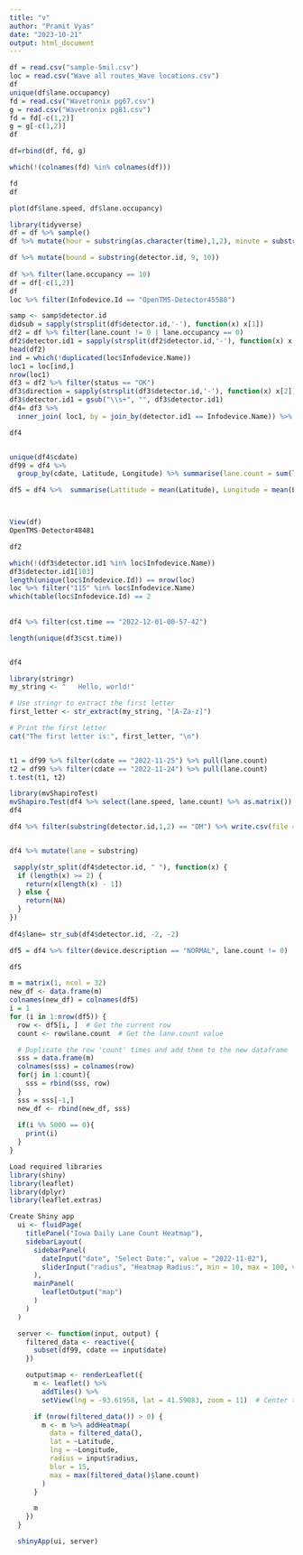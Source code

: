 ---
title: "v"
author: "Pramit Vyas"
date: "2023-10-21"
output: html_document
---

```{R}
df = read.csv("sample-5mil.csv")
loc = read.csv("Wave all routes_Wave locations.csv")
df
unique(df$lane.occupancy)
fd = read.csv("Wavetronix pg67.csv")
g = read.csv("Wavetronix pg81.csv")
fd = fd[-c(1,2)]
g = g[-c(1,2)]
df

df=rbind(df, fd, g)

which(!(colnames(fd) %in% colnames(df)))

fd
df

plot(df$lane.speed, df$lane.occupancy)
```




```{R}
library(tidyverse)
df = df %>% sample()
df %>% mutate(hour = substring(as.character(time),1,2), minute = substring(as.character(time),3,4), second = substring(as.character(time),5,6), )

df %>% mutate(bound = substring(detector.id, 9, 10))
  
df %>% filter(lane.occupancy == 10)
df = df[-c(1,2)]
df
loc %>% filter(Infodevice.Id == "OpenTMS-Detector45588")

samp <- samp$detector.id
didsub = sapply(strsplit(df$detector.id,'-'), function(x) x[1])
df2 = df %>% filter(lane.count != 0 | lane.occupancy == 0)
df2$detector.id1 = sapply(strsplit(df2$detector.id,'-'), function(x) x[1])
head(df2)
ind = which(!duplicated(loc$Infodevice.Name))
loc1 = loc[ind,]
nrow(loc1)
df3 = df2 %>% filter(status == "OK")
df3$direction = sapply(strsplit(df3$detector.id,'-'), function(x) x[2]) %>% sapply(function(x) str_extract(x, "[A-Za-z]"))
df3$detector.id1 = gsub("\\s+", "", df3$detector.id1)
df4= df3 %>% 
  inner_join( loc1, by = join_by(detector.id1 == Infodevice.Name)) %>% mutate(cdate = substring(cst.time, 1, 10))

df4


unique(df4$cdate)
df99 = df4 %>% 
  group_by(cdate, Latitude, Longitude) %>% summarise(lane.count = sum(lane.count))

df5 = df4 %>%  summarise(Lattitude = mean(Latitude), Longitude = mean(Longitude),  sample.period = mode(sample.period), lane.occupancy = mean(lane.occupancy)/100, lane.count = sum(lane.count), lane.speed = mean(lane.speed))



View(df)
OpenTMS-Detector48481

df2

which(!(df3$detector.id1 %in% loc$Infodevice.Name))
df3$detector.id1[103]
length(unique(loc$Infodevice.Id)) == nrow(loc)
loc %>% filter("115" %in% loc$Infodevice.Name)
which(table(loc$Infodevice.Id) == 2
      
      
df4 %>% filter(cst.time == "2022-12-01-00-57-42")

length(unique(df3$cst.time))


df4
```



```{R}
library(stringr)
my_string <- "   Hello, world!"

# Use stringr to extract the first letter
first_letter <- str_extract(my_string, "[A-Za-z]")

# Print the first letter
cat("The first letter is:", first_letter, "\n")


t1 = df99 %>% filter(cdate == "2022-11-25") %>% pull(lane.count)
t2 = df99 %>% filter(cdate == "2022-11-24") %>% pull(lane.count)
t.test(t1, t2)

library(mvShapiroTest)
mvShapiro.Test(df4 %>% select(lane.speed, lane.count) %>% as.matrix())
df4
```


```{R}
df4 %>% filter(substring(detector.id,1,2) == "DM") %>% write.csv(file = "roger.csv", row.names = FALSE)


df4 %>% mutate(lane = substring)

 sapply(str_split(df4$detector.id, " "), function(x) {
  if (length(x) >= 2) {
    return(x[length(x) - 1])
  } else {
    return(NA)
  }
})
 
df4$lane= str_sub(df4$detector.id, -2, -2)

df5 = df4 %>% filter(device.description == "NORMAL", lane.count != 0)

df5

m = matrix(1, ncol = 32)
new_df <- data.frame(m)
colnames(new_df) = colnames(df5)
i = 1
for (i in 1:nrow(df5)) {
  row <- df5[i, ]  # Get the current row
  count <- row$lane.count  # Get the lane.count value

  # Duplicate the row 'count' times and add them to the new dataframe
  sss = data.frame(m)
  colnames(sss) = colnames(row)
  for(j in 1:count){
    sss = rbind(sss, row)
  }
  sss = sss[-1,]
  new_df <- rbind(new_df, sss)
  
  if(i %% 5000 == 0){
    print(i)
  }
}


```



```{R}
Load required libraries
library(shiny)
library(leaflet)
library(dplyr)
library(leaflet.extras)

Create Shiny app
  ui <- fluidPage(
    titlePanel("Iowa Daily Lane Count Heatmap"),
    sidebarLayout(
      sidebarPanel(
        dateInput("date", "Select Date:", value = "2022-11-02"),
        sliderInput("radius", "Heatmap Radius:", min = 10, max = 100, value = 30)
      ),
      mainPanel(
        leafletOutput("map")
      )
    )
  )

  server <- function(input, output) {
    filtered_data <- reactive({
      subset(df99, cdate == input$date)
    })

    output$map <- renderLeaflet({
      m <- leaflet() %>%
        addTiles() %>%
        setView(lng = -93.61958, lat = 41.59083, zoom = 11)  # Center the map closer to Des Moines

      if (nrow(filtered_data()) > 0) {
        m <- m %>% addHeatmap(
          data = filtered_data(),
          lat = ~Latitude,
          lng = ~Longitude,
          radius = input$radius,
          blur = 15,
          max = max(filtered_data()$lane.count)
        )
      }

      m
    })
  }

  shinyApp(ui, server)


```




